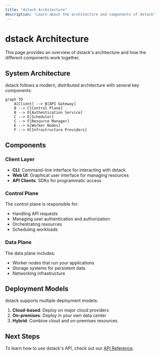 ```yaml
---
title: "dstack Architecture"
description: "Learn about the architecture and components of dstack"
---
```


# dstack Architecture

This page provides an overview of dstack's architecture and how the different components work together.

## System Architecture

dstack follows a modern, distributed architecture with several key components:

```mermaid
graph TD
    A[Client] --> B[API Gateway]
    B --> C[Control Plane]
    B --> D[Authentication Service]
    C --> E[Scheduler]
    C --> F[Resource Manager]
    E --> G[Worker Nodes]
    F --> H[Infrastructure Providers]
```

## Components

### Client Layer

- **CLI**: Command-line interface for interacting with dstack
- **Web UI**: Graphical user interface for managing resources
- **API Clients**: SDKs for programmatic access

### Control Plane

The control plane is responsible for:

- Handling API requests
- Managing user authentication and authorization
- Orchestrating resources
- Scheduling workloads

### Data Plane

The data plane includes:

- Worker nodes that run your applications
- Storage systems for persistent data
- Networking infrastructure

## Deployment Models

dstack supports multiple deployment models:

1. **Cloud-based**: Deploy on major cloud providers
2. **On-premises**: Deploy in your own data center
3. **Hybrid**: Combine cloud and on-premises resources

## Next Steps

To learn how to use dstack's API, check out our [API Reference](/api-reference/overview).

